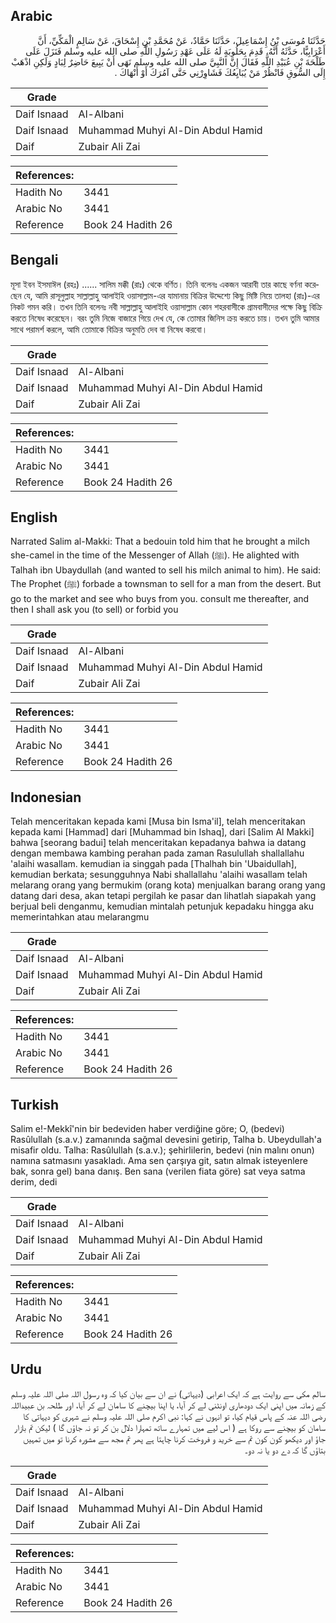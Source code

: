## Arabic


<div dir="rtl" lang="ar" style={{fontSize:'larger',backgroundColor:'#f8f9fa',padding:20}}>
حَدَّثَنَا مُوسَى بْنُ إِسْمَاعِيلَ، حَدَّثَنَا حَمَّادٌ، عَنْ مُحَمَّدِ بْنِ إِسْحَاقَ، عَنْ سَالِمٍ الْمَكِّيِّ، أَنَّ أَعْرَابِيًّا، حَدَّثَهُ أَنَّهُ، قَدِمَ بِحَلُوبَةٍ لَهُ عَلَى عَهْدِ رَسُولِ اللَّهِ صلى الله عليه وسلم فَنَزَلَ عَلَى طَلْحَةَ بْنِ عُبَيْدِ اللَّهِ فَقَالَ إِنَّ النَّبِيَّ صلى الله عليه وسلم نَهَى أَنْ يَبِيعَ حَاضِرٌ لِبَادٍ وَلَكِنِ اذْهَبْ إِلَى السُّوقِ فَانْظُرْ مَنْ يُبَايِعُكَ فَشَاوِرْنِي حَتَّى آمُرَكَ أَوْ أَنْهَاكَ ‏.‏
</div>
<div style={{backgroundColor:'#f8f9fa',padding:20, marginBottom: 10}}><table> <thead> <tr> <th>Grade</th> <th></th> </tr> </thead> <tbody> <tr><td>Daif Isnaad</td><td>Al-Albani</td></tr><tr><td>Daif Isnaad</td><td>Muhammad Muhyi Al-Din Abdul Hamid</td></tr><tr><td>Daif</td><td>Zubair Ali Zai</td></tr></tbody></table><table> <thead> <tr> <th>References:</th> <th></th> </tr> </thead> <tbody><tr><td>Hadith No</td><td>3441</td></tr><tr><td>Arabic No</td><td>3441</td></tr><tr><td>Reference</td><td>Book 24 Hadith 26</td></tr></tbody></table></div>

## Bengali


<div dir="ltr" lang="bn" style={{fontSize:'larger',backgroundColor:'#f8f9fa',padding:20}}>
মূসা ইবন ইসমাঈল (রহঃ) ...... সালিম মক্কী (রাঃ) থেকে বর্ণিত। তিনি বলেনঃ একজন আরাবী তার কাছে বর্ণনা করেছেন যে, আমি রাসূলুল্লাহ সাল্লাল্লাহু আলাইহি ওয়াসাল্লাম-এর যামানায় বিক্রির উদ্দেশ্যে কিছু মিষ্টি নিয়ে তালহা (রাঃ)-এর নিকট গমন করি। তখন তিনি বলেনঃ নবী সাল্লাল্লাহু আলাইহি ওয়াসাল্লাম কোন শহরবাসীকে গ্রামবাসীদের পক্ষে কিছু বিক্রি করতে নিষেধ করেছেন। বরং তুমি নিজে বাজারে গিয়ে দেখ যে, কে তোমার জিনিস ক্রয় করতে চায়। তখন তুমি আমার সাথে পরামর্শ করলে, আমি তোমাকে বিক্রির অনুমতি দেব বা নিষেধ করবো।
</div>
<div style={{backgroundColor:'#f8f9fa',padding:20, marginBottom: 10}}><table> <thead> <tr> <th>Grade</th> <th></th> </tr> </thead> <tbody> <tr><td>Daif Isnaad</td><td>Al-Albani</td></tr><tr><td>Daif Isnaad</td><td>Muhammad Muhyi Al-Din Abdul Hamid</td></tr><tr><td>Daif</td><td>Zubair Ali Zai</td></tr></tbody></table><table> <thead> <tr> <th>References:</th> <th></th> </tr> </thead> <tbody><tr><td>Hadith No</td><td>3441</td></tr><tr><td>Arabic No</td><td>3441</td></tr><tr><td>Reference</td><td>Book 24 Hadith 26</td></tr></tbody></table></div>

## English


<div dir="ltr" lang="en" style={{fontSize:'larger',backgroundColor:'#f8f9fa',padding:20}}>
Narrated Salim al-Makki: That a bedouin told him that he brought a milch she-camel in the time of the Messenger of Allah (ﷺ). He alighted with Talhah ibn Ubaydullah (and wanted to sell his milch animal to him). He said: The Prophet (ﷺ) forbade a townsman to sell for a man from the desert. But go to the market and see who buys from you. consult me thereafter, and then I shall ask you (to sell) or forbid you
</div>
<div style={{backgroundColor:'#f8f9fa',padding:20, marginBottom: 10}}><table> <thead> <tr> <th>Grade</th> <th></th> </tr> </thead> <tbody> <tr><td>Daif Isnaad</td><td>Al-Albani</td></tr><tr><td>Daif Isnaad</td><td>Muhammad Muhyi Al-Din Abdul Hamid</td></tr><tr><td>Daif</td><td>Zubair Ali Zai</td></tr></tbody></table><table> <thead> <tr> <th>References:</th> <th></th> </tr> </thead> <tbody><tr><td>Hadith No</td><td>3441</td></tr><tr><td>Arabic No</td><td>3441</td></tr><tr><td>Reference</td><td>Book 24 Hadith 26</td></tr></tbody></table></div>

## Indonesian


<div dir="ltr" lang="id" style={{fontSize:'larger',backgroundColor:'#f8f9fa',padding:20}}>
Telah menceritakan kepada kami [Musa bin Isma'il], telah menceritakan kepada kami [Hammad] dari [Muhammad bin Ishaq], dari [Salim Al Makki] bahwa [seorang badui] telah menceritakan kepadanya bahwa ia datang dengan membawa kambing perahan pada zaman Rasulullah shallallahu 'alaihi wasallam. kemudian ia singgah pada [Thalhah bin 'Ubaidullah], kemudian berkata; sesungguhnya Nabi shallallahu 'alaihi wasallam telah melarang orang yang bermukim (orang kota) menjualkan barang orang yang datang dari desa, akan tetapi pergilah ke pasar dan lihatlah siapakah yang berjual beli denganmu, kemudian mintalah petunjuk kepadaku hingga aku memerintahkan atau melarangmu
</div>
<div style={{backgroundColor:'#f8f9fa',padding:20, marginBottom: 10}}><table> <thead> <tr> <th>Grade</th> <th></th> </tr> </thead> <tbody> <tr><td>Daif Isnaad</td><td>Al-Albani</td></tr><tr><td>Daif Isnaad</td><td>Muhammad Muhyi Al-Din Abdul Hamid</td></tr><tr><td>Daif</td><td>Zubair Ali Zai</td></tr></tbody></table><table> <thead> <tr> <th>References:</th> <th></th> </tr> </thead> <tbody><tr><td>Hadith No</td><td>3441</td></tr><tr><td>Arabic No</td><td>3441</td></tr><tr><td>Reference</td><td>Book 24 Hadith 26</td></tr></tbody></table></div>

## Turkish


<div dir="ltr" lang="tr" style={{fontSize:'larger',backgroundColor:'#f8f9fa',padding:20}}>
Salim e!-Mekkî'nin bir bedeviden haber verdiğine göre; O, (bedevi) Rasûlullah (s.a.v.) zamanında sağmal devesini getirip, Talha b. Ubeydullah'a misafir oldu. Talha: Rasûlullah (s.a.v.); şehirlilerin, bedevi (nin malını onun) namına satmasını yasakladı. Ama sen çarşıya git, satın almak isteyenlere bak, sonra gel) bana danış. Ben sana (verilen fiata göre) sat veya satma derim, dedi
</div>
<div style={{backgroundColor:'#f8f9fa',padding:20, marginBottom: 10}}><table> <thead> <tr> <th>Grade</th> <th></th> </tr> </thead> <tbody> <tr><td>Daif Isnaad</td><td>Al-Albani</td></tr><tr><td>Daif Isnaad</td><td>Muhammad Muhyi Al-Din Abdul Hamid</td></tr><tr><td>Daif</td><td>Zubair Ali Zai</td></tr></tbody></table><table> <thead> <tr> <th>References:</th> <th></th> </tr> </thead> <tbody><tr><td>Hadith No</td><td>3441</td></tr><tr><td>Arabic No</td><td>3441</td></tr><tr><td>Reference</td><td>Book 24 Hadith 26</td></tr></tbody></table></div>

## Urdu


<div dir="rtl" lang="ur" style={{fontSize:'larger',backgroundColor:'#f8f9fa',padding:20}}>
سالم مکی سے روایت ہے کہ ایک اعرابی (دیہاتی) نے ان سے بیان کیا کہ وہ رسول اللہ صلی اللہ علیہ وسلم کے زمانہ میں اپنی ایک دودھاری اونٹنی لے کر آیا، یا اپنا بیچنے کا سامان لے کر آیا، اور طلحہ بن عبیداللہ رضی اللہ عنہ کے پاس قیام کیا، تو انہوں نے کہا: نبی اکرم صلی اللہ علیہ وسلم نے شہری کو دیہاتی کا سامان کو بیچنے سے روکا ہے ( اس لیے میں تمہارے ساتھ تمہارا دلال بن کر تو نہ جاؤں گا ) لیکن تم بازار جاؤ اور دیکھو کون کون تم سے خرید و فروخت کرنا چاہتا ہے پھر تم مجھ سے مشورہ کرنا تو میں تمہیں بتاؤں گا کہ دے دو یا نہ دو۔
</div>
<div style={{backgroundColor:'#f8f9fa',padding:20, marginBottom: 10}}><table> <thead> <tr> <th>Grade</th> <th></th> </tr> </thead> <tbody> <tr><td>Daif Isnaad</td><td>Al-Albani</td></tr><tr><td>Daif Isnaad</td><td>Muhammad Muhyi Al-Din Abdul Hamid</td></tr><tr><td>Daif</td><td>Zubair Ali Zai</td></tr></tbody></table><table> <thead> <tr> <th>References:</th> <th></th> </tr> </thead> <tbody><tr><td>Hadith No</td><td>3441</td></tr><tr><td>Arabic No</td><td>3441</td></tr><tr><td>Reference</td><td>Book 24 Hadith 26</td></tr></tbody></table></div>